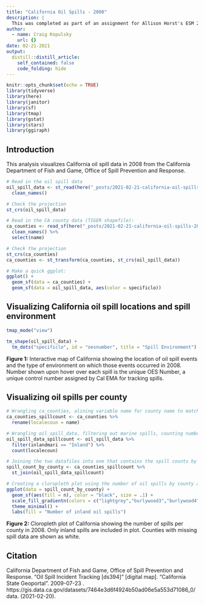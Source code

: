 ```yaml
---
title: "California Oil Spills - 2008"
description: |
  This was completed as part of an assignment for Allison Horst's ESM 244 course.
author:
  - name: Craig Kopulsky
    url: {}
date: 02-21-2021
output:
  distill::distill_article:
    self_contained: false
    code_folding: hide
---
```


```r
knitr::opts_chunk$set(echo = TRUE)
library(tidyverse)
library(here)
library(janitor)
library(sf)
library(tmap)
library(gstat)
library(stars)
library(ggiraph)

```

## Introduction

This analysis visualizes California oil spill data in 2008 from the California Department of Fish and Game, Office of Spill Prevention and Response.

```r
# Read in the oil spill data
oil_spill_data <- st_read(here("_posts/2021-02-21-california-oil-spills-2008/oil_spill_data"), layer = "Oil_Spill_Incident_Tracking_%5Bds394%5D") %>% 
  clean_names()

# Check the projection
st_crs(oil_spill_data)

# Read in the CA county data (TIGER shapefile):
ca_counties <- read_sf(here("_posts/2021-02-21-california-oil-spills-2008/ca_counties"), layer = "CA_Counties_TIGER2016") %>% 
  clean_names() %>% 
  select(name)

# Check the projection
st_crs(ca_counties)
ca_counties <- st_transform(ca_counties, st_crs(oil_spill_data))
```


```r
# Make a quick ggplot:
ggplot() +
  geom_sf(data = ca_counties) +
  geom_sf(data = oil_spill_data, aes(color = specificlo))
```



## Visualizing California oil spill locations and spill environment 

```r
tmap_mode("view")

tm_shape(oil_spill_data) +
  tm_dots("specificlo", id = "oesnumber", title = "Spill Environment")
```

**Figure 1:** Interactive map of California showing the location of oil spill events and the type of environment on which those events occurred in 2008. Number shown upon hover over each spill is the unique OES Number, a unique control number assigned by Cal EMA for tracking spills.

## Visualizing oil spills per county

```r
# Wrangling ca_counties, alining variable name for county name to match oil_spill_data variable
ca_counties_spillcount <- ca_counties %>%
  rename(localecoun = name)
```

```r
# Wrangling oil_spill_data, filtering out marine spills, counting number of spills per county
oil_spill_data_spillcount <- oil_spill_data %>% 
  filter(inlandmari == "Inland") %>% 
  count(localecoun)
```

```r
# Joining the two datafiles into one that contains the spill counts by county in CA
spill_count_by_county <- ca_counties_spillcount %>% 
  st_join(oil_spill_data_spillcount)
```

```r
# Creating a cloropleth plot using the number of oil spills by county as the fill color
ggplot(data = spill_count_by_county) +
  geom_sf(aes(fill = n), color = "black", size = .1) +
  scale_fill_gradientn(colors = c("lightgrey","burlywood3","burlywood4","black"), na.value = "white") +
  theme_minimal() +
  labs(fill = "Number of inland oil spills")
```

**Figure 2:** Cloropleth plot of California showing the number of spills per county in 2008. Only inland spills are included in plot. Counties with missing spill data are shown as white.


## Citation

California Department of Fish and Game, Office of Spill Prevention and Response. "Oil Spill Incident Tracking [ds394]" [digital map]. "California State Geoportal". 2009-07-23
. https://gis.data.ca.gov/datasets/7464e3d6f4924b50ad06e5a553d71086_0/data. (2021-02-20).

